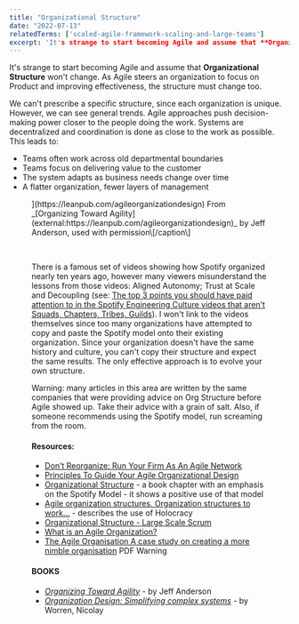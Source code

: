 ```yaml
---
title: "Organizational Structure"
date: "2022-07-13"
relatedTerms: ['scaled-agile-framework-scaling-and-large-teams']
excerpt: 'It's strange to start becoming Agile and assume that **Organizational Structure** won't'
---
```




It's strange to start becoming Agile and assume that **Organizational Structure** won't change. As Agile steers an organization to focus on Product and improving effectiveness, the structure must change too.

We can't prescribe a specific structure, since each organization is unique. However, we can see general trends. Agile approaches push decision-making power closer to the people doing the work. Systems are decentralized and coordination is done as close to the work as possible. This leads to:

- Teams often work across old departmental boundaries
- Teams focus on delivering value to the customer
- The system adapts as business needs change over time
- A flatter organization, fewer layers of management

<Figure
  src={OrganizationalStructureUsedWithPermissionJeffAnderson}
  alt="Organizational Structure used with permission Jeff Anderson"
  caption="Organizational Structure used with permission Jeff Anderson"
/>
](https://leanpub.com/agileorganizationdesign) From _[Organizing Toward Agility](external:https://leanpub.com/agileorganizationdesign)_ by Jeff Anderson, used with permission\[/caption\]

 

There is a famous set of videos showing how Spotify organized nearly ten years ago, however many viewers misunderstand the lessons from those videos: Aligned Autonomy; Trust at Scale and Decoupling (see: [The top 3 points you should have paid attention to in the Spotify Engineering Culture videos that aren’t Squads, Chapters, Tribes, Guilds](external:https://jchyip.medium.com/the-top-3-points-you-should-have-paid-attention-to-in-the-spotify-engineering-culture-videos-that-f936a512fb3b)). I won't link to the videos themselves since too many organizations have attempted to copy and paste the Spotify model onto their existing organization. Since your organization doesn't have the same history and culture, you can't copy their structure and expect the same results. The only effective approach is to evolve your own structure.

Warning: many articles in this area are written by the same companies that were providing advice on Org Structure before Agile showed up. Take their advice with a grain of salt. Also, if someone recommends using the Spotify model, run screaming from the room.

#### Resources:

- [Don’t Reorganize: Run Your Firm As An Agile Network](external:https://www.forbes.com/sites/stevedenning/2020/06/07/dont-reorganize-run-your-firm-as-an-agile-network/?sh=1f4d6d441ff6)
- [Principles To Guide Your Agile Organizational Design](external:https://agilebydesign.com/blog/design-principles-to-guide-your-agile-organizational-design/)
- [Organizational Structure](external:https://www.informit.com/articles/article.aspx?p=2931568&seqNum=2) - a book chapter with an emphasis on the Spotify Model - it shows a positive use of that model
- [Agile organization structures. Organization structures to work…](external:https://medium.com/the-i-in-agile-part-i-the-individual-contribution/agile-organization-structures-c87c8afae478) - describes the use of Holocracy
- [Organizational Structure - Large Scale Scrum](external:https://less.works/less/structure/organizational-structure)
- [What is an Agile Organization?](external:https://www.agileleadershipjourney.com/faqs/what-is-an-agile-organization)
- [The Agile Organisation A case study on creating a more nimble organisation](external:https://www.researchgate.net/publication/286921189_The_Agile_Organisation_A_case_study_on_creating_a_more_nimble_organisation) PDF Warning

#### BOOKS

- [_Organizing Toward Agility_](external:https://leanpub.com/agileorganizationdesign) - by Jeff Anderson
- _[Organization Design: Simplifying complex systems](external:https://www.amazon.ca/Organization-Design-Simplifying-complex-systems/dp/1138502863/&tag=notesfromatoo-20)_ - by Worren, Nicolay

